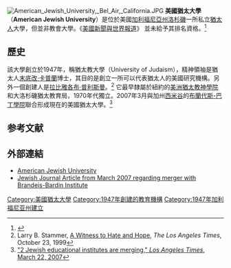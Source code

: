 {{Infobox University 
|image =
|name = American Jewish University
|motto =  The American Jewish University of Tomorrow
|established = 1947 
|type = [[私立大學|私立大學]] 
|president= Robert Wexler
|city = [[洛杉磯|洛杉磯]]{{link-en|貝爾艾爾 (洛杉磯)|Bel Air, Los Angeles|貝爾艾爾}}
|state          = [[加利福尼亞州|加利福尼亞州]]
|country        = [[美國|美國]]
|students=
|undergrad = 
|postgrad = 
|staff= 
|campus = 都市
|endowment= 
|mascot = Zion the Lion
|affiliation= 
|colors= 
|website=  [http://www.aju.edu/ www.aju.edu]
}}
[[File:American_Jewish_University,_Bel_Air,_California.JPG|thumb]]
'''美國猶太大學'''（'''American Jewish University'''）是位於美國[[加利福尼亞州|加利福尼亞州]][[洛杉磯|洛杉磯]]{{link-en|貝爾艾爾 (洛杉磯)|Bel Air, Los Angeles|貝爾艾爾}}一所私立[[猶太人|猶太人]]大學，但並非教會大學。《[[美國新聞與世界報道|美國新聞與世界報道]]》 並未給予其排名資格。<ref>{{cite web|title=American Jewish University|url=http://colleges.usnews.rankingsandreviews.com/best-colleges/american-jewish-university-2741|publisher=[[美國新聞與世界報道|美國新聞與世界報道]]|accessdate=2015-01-24}}</ref>

== 歷史==
該大學創立於1947年，稱猶太教大學（University of Judaism），精神領袖是猶太人[[末底改·卡普蘭|末底改·卡普蘭]]博士，其目的是創立一所可以代表猶太人的美國研究機構。另外一個創建人是[[拉比|拉比]][[雅各布·普利斯曼|雅各布·普利斯曼]]。<ref name="larrybstammer">Larry B. Stammer, [http://articles.latimes.com/1999/oct/23/local/me-25309 A Witness to Hate and Hope], ''The Los Angeles Times'', October 23, 1999</ref> 它最早隸屬於紐約的[[美洲猶太教神學院|美洲猶太教神學院]]和大洛杉磯猶太教育局，1970年代獨立。2007年3月與加州[[西米谷|西米谷]]的[[布蘭代斯-巴丁學院|布蘭代斯-巴丁學院]]聯合形成現在的美國猶太大學。<ref>[http://articles.latimes.com/2007/mar/22/local/me-briefs22.2 "2 Jewish educational institutes are merging," ''Los Angeles Times'', March 22, 2007]</ref>

== 参考文献==
{{Reflist}}

==外部連結 ==
{{Commons category|American Jewish University}}
*[https://web.archive.org/web/20150128220431/http://www.aju.edu/ American Jewish University]
*[http://www.jewishjournal.com/home/searchview.php?id=17407 Jewish Journal Article from March 2007 regarding merger with Brandeis-Bardin Institute]

{{coord|34|07|40.18|N|118|28|17.95|W|type:edu_scale:1000|display=title}}

{{加利福尼亞州的學院和大學}}

[[Category:美國猶太大學|Category:美國猶太大學]]
[[Category:1947年創建的教育機構|Category:1947年創建的教育機構]]
[[Category:1947年加利福尼亚州建立|Category:1947年加利福尼亚州建立]]